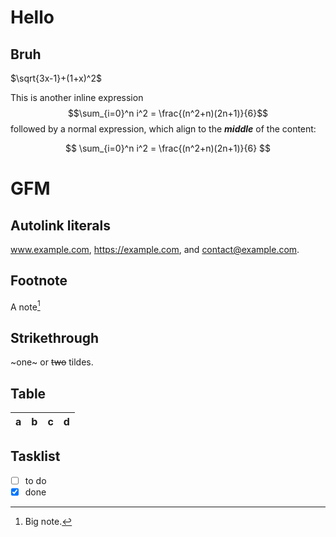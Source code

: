 # Hello

## Bruh

$`\sqrt{3x-1}+(1+x)^2`$

This is another inline expression $$\sum_{i=0}^n i^2 = \frac{(n^2+n)(2n+1)}{6}$$ followed by a normal expression, which align to the ___middle___ of the content:

$$
\sum_{i=0}^n i^2 = \frac{(n^2+n)(2n+1)}{6}
$$

# GFM

## Autolink literals

www.example.com, https://example.com, and contact@example.com.

## Footnote

A note[^1]

[^1]: Big note.

## Strikethrough

~one~ or ~~two~~ tildes.

## Table

| a | b  |  c |  d  |
| - | :- | -: | :-: |

## Tasklist

* [ ] to do
* [x] done